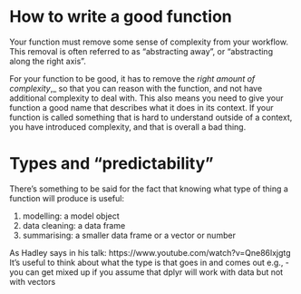 
# How to write a good function

Your function must remove some sense of complexity from your workflow.
This removal is often referred to as "abstracting away", or "abstracting
along the right axis".

For your function to be good, it has to remove the *right amount of
complexity*,\_ so that you can reason with the function, and not have
additional complexity to deal with. This also means you need to give
your function a good name that describes what it does in its context. If
your function is called something that is hard to understand outside of
a context, you have introduced complexity, and that is overall a bad
thing.

# Types and "predictability"

There's something to be said for the fact that knowing what type of thing a function will produce is useful:

1. modelling: a model object
2. data cleaning: a data frame
3. summarising: a smaller data frame or a vector or number

As Hadley says in his talk: https://www.youtube.com/watch?v=Qne86lxjgtg
It's useful to think about what the type is that goes in and comes out
e.g., - you can get mixed up if you assume that dplyr will work with data but not with vectors
